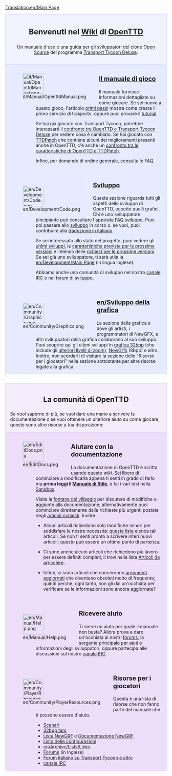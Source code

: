 [[Translation:en/Main Page]]

<div style="background-color: #f1f2fe; border: 1px solid #c7c8fe; margin: 0; padding: 1em 1em 1em 1em; text-align:center">
<div style="font-size:1.7em; font-weight:bold">Benvenuti nel [http://it.wikipedia.org/wiki/Wiki Wiki] di <span class="plainlinks">[http://www.openttd.org/ OpenTTD]</span> </div>
Un manuale d'uso e una guida per gli sviluppatori del clone [http://www.opensource.org/ Open Source] del programma [[it/Archive/OpenTTD/Transport Tycoon Deluxe|Transport Tycoon Deluxe]].
</div>
<div style="background-color: #E7EBFF; border: 1px solid #c7c8fe; border-top:none; padding: 1em 1em 0em 1em; margin-bottom:2em">
<div style="float:left">[[File:it/Manual/OpenttdManual.png|64px]]</div>
<div style="margin-left:80px; margin-bottom:4em">
<div style="font-size:1.4em; font-weight:bold">[[it/Manuale/Main Page|Il manuale di gioco]]</div>
Il manuale fornisce informazioni dettagliate su come giocare. Se sei nuovo a questo gioco, l'articolo [[it/Manuale/Tutorial/Main Page|primi passi]] mostra come creare il primo servizio di trasporto, oppure puoi provare il [[it/Manuale/Tutorial/Tutorial|tutorial]].

Se hai già giocato con Transport Tycoon, potrebbe interessarti il [[it/Archive/OpenTTD/Differenze rispetto a TTD|confronto tra OpenTTD e Transport Tycoon Deluxe]] per vedere cosa è cambiato. Se hai giocato con [[it/Archive/OpenTTD/TTDPatch|TTDPatch]] che contiene alcuni dei miglioramenti presenti anche in OpenTTD, c'è anche un [[it/Archive/OpenTTD/Confronto tra le caratteristiche di OpenTTD e TTDPatch|confronto tra le caratteristiche di OpenTTD e TTDPatch]].

Infine, per domande di ordine generale, consulta le [[it/Archive/Community/FAQ|FAQ]].
</div>

<div style="float:left">[[File:en/Development/Code.png|64px]]</div>
<div style="margin-left:80px; margin-bottom:4em">
<div style="font-size:1.4em; font-weight:bold">[[it/Sviluppo|Sviluppo]]</div>
Questa sezione riguarda tutti gli aspetti dello sviluppo di OpenTTD, eccetto quelli grafici. Chi è uno sviluppatore pincipiante può consultare l'apposita [[en/FAQ sviluppo|FAQ sviluppo]]. Puoi poi passare allo [[it/Sviluppo|sviluppo]] in corso o, se vuoi, puoi contribuire alla [[it/Internazionalizzazione|traduzione in italiano]]. 

Se sei interessato allo stato del progetto, puoi vedere gli [[it/Sviluppi recenti e attuali|ultimi sviluppi]], le [[it/Roadmap|caratteristiche previste per le prossime versioni]] e l'elenco delle [[it/Caratteristiche richieste|richiest per le prossime versioni]]. Se sei già uno sviluppatore, ti sarà utile la [[en/Development/Main Page]] (in lingua inglese).

Abbiamo anche una comunità di sviluppo nel nostro [[en/Development/IRC channel|canale IRC]] e nel [http://www.tt-forums.net/viewforum.php?f=33 forum di sviluppo].
</div>

<div style="float:left">[[File:en/Community/Graphics.png|64px]]</div>
<div style="margin-left:80px; margin-bottom:1em; min-height:64px">
<div style="font-size:1.4em; font-weight:bold">[[en/Sviluppo della grafica]]</div>
La sezione della grafica è dove gli artisti, i programmatori di NewGFX, e altri sviluppatori della grafica collaborano al suo sviluppo. Puoi scoprire qui gli ultimi sviluppi in [[en/Archive/Old 32bpp/32bit Graphics Development|grafica 32bpp]] (che include gli [[en/Community/NewGRF/Playing with 32 bpp graphics|ulteriori livelli di zoom]]), [[en/Manual/NewGRF|NewGrfs]] (8bpp) e altro. Inoltre, non scordarti di visitare la sezione delle "Risorse per i giocatori" nella sezione sottostante per altre risorse legate alla grafica.
</div>

</div>

<div style="background-color: #F5EDFC; border: 1px solid #E1BBFF; margin: 0; padding: 1em 1em 0em 1em;">
<div style="font-size:1.6em; font-weight:bold; text-align:center">La comunità di OpenTTD</div>
Se vuoi saperne di più, se vuoi dare una mano a scrivere la documentazione o se vuoi ottenere un ulteriore aiuto su come giocare, queste sono altre risorse a tua disposizione:
</div>

<div style="background-color: #EDDEFA; border: 1px solid #E1BBFF; border-top:none; padding: 1em 1em 0em 1em;">

<div style="float:left">[[File:en/EditDocs.png|64px]]</div>
<div style="margin-left:80px; margin-bottom:4em">
<div style="font-size:1.4em; font-weight:bold">Aiutare con la documentazione</div>
La documentazione di OpenTTD è scritta usando questo ''wiki''. Sei libero di cominciare a modificarla appena ti senti in grado di farlo ma '''prima leggi il [[en/Wiki/Manual of Style|Manuale di Stile]]''', e fai i vari test nella [https://wiki.staging.openttd.org Sandbox].  

Visita la [[en/Archive/Community/Village Pump|fontana del villaggio]] per discutere di modifiche o aggiunte alla documentazione; alternativamente puoi cominciare direttamente dalle richieste più urgenti postate negli [[en/Requested Articles|articoli richiesti]]. Inoltre:

*Alcuni articoli richiedono solo modifiche minori per soddisfare le nostre necessità: [[:Category:en/To do|questa lista]] elenca tali articoli. Se non ti senti pronto a scrivere interi nuovi articoli, questo può essere un ottimo punto di partenza. 

*Ci sono anche alcuni articoli che richiedono più lavoro per essere definiti completi, li trovi nella lista [[:Category:en/Articles to be expanded|Articoli da arricchire]].

*Infine, ci sono articoli che concernono [[:Category:en/Current events|argomenti aggiornati]] che diventano obsoleti molto di frequente; quindi perchè, ogni tanto, non gli dai un'occhiata per verificare se le informazioni sono ancora aggiornate?
</div>

<div style="float:left">[[File:en/Manual/Help.png|64px]]</div>
<div style="margin-left:80px; margin-bottom:4em">
<div style="font-size:1.4em; font-weight:bold">Ricevere aiuto</div>
Ti serve un aiuto per quale il manuale non basta? Allora prova a dare un'occhiata ai nostri [http://www.tt-forums.net/viewforum.php?f=55 forums], la sorgente principale per aiuti e informazioni degli sviluppatori; oppure partecipa alle discussioni sul nostro [[en/Development/IRC channel|canale IRC]].
</div>

<div style="float:left">[[File:en/Community/PlayerResources.png|64px]]</div>
<div style="margin-left:80px; margin-bottom:1em">
<div style="font-size:1.4em; font-weight:bold">Risorse per i giocatori</div>
Questa è una lista di risorse che non fanno parte del manuale che ti possono essere d'aiuto.
*[[en/Community/Scenarios/Main Page|Scenari]]
*[[en/Archive/Old 32bpp/List of downloadable 32 bpp tars|32bpp tars]]
*[[en/Community/NewGRF/Main Page|Lista NewGRF]] e [[en/Manual/NewGRF|Documentazione NewGRF]]
*[[en/Archive/Manual/Settings/Advanced Settings|Lista delle configurazioni]]
*[[en/Archive/Lists/Links]]
*[http://www.tt-forums.net/viewforum.php?f=55 Forums] (in Inglese)
*[http://wolf01.game-host.org/forum/index.php Forum italiano su Transport Tycoon e altro]
*[[en/Development/IRC channel|canale IRC]]
</div>
</div>